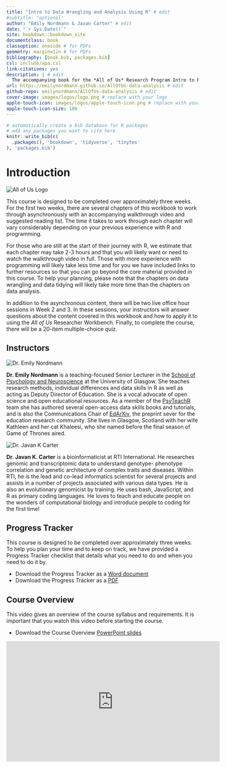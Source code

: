 ```yaml
--- 
title: "Intro to Data Wrangling and Analysis Using R" # edit
#subtitle: "optional" 
author: "Emily Nordmann & Javan Carter" # edit
date: "`r Sys.Date()`"
site: bookdown::bookdown_site
documentclass: book
classoption: oneside # for PDFs
geometry: margin=1in # for PDFs
bibliography: [book.bib, packages.bib]
csl: include/apa.csl
link-citations: yes
description: | # edit
  The accompanying book for the *All of Us* Research Program Intro to R and Data Visualization course.
url: https://emilynordmann.github.io/AllOfUs-data-analysis # edit
github-repo: emilynordmann/AllOfUs-data-analysis # edit
cover-image: images/logos/logo.png # replace with your logo
apple-touch-icon: images/logos/apple-touch-icon.png # replace with your logo
apple-touch-icon-size: 180
---
```


```r
# automatically create a bib database for R packages
# add any packages you want to cite here
knitr::write_bib(c(
  .packages(), 'bookdown', 'tidyverse', 'tinytex'
), 'packages.bib')

```

# Introduction {-}

<div class="small_right"><img src="images/logos/logo.png" 
     alt="All of Us Logo" /></div>

This course is designed to be completed over approximately three weeks. For the first two weeks, there are several chapters of this workbook to work through asynchronously with an accompanying walkthrough video and suggested reading list. The time it takes to work through each chapter will vary considerably depending on your previous experience with R and programming. 

For those who are still at the start of their journey with R, we estimate that each chapter may take 2-3 hours and that you will likely want or need to watch the walkthrough video in full. Those with more experience with programming will likely take less time and for you we have included links to further resources so that you can go beyond the core material provided in this course. To help your planning, please note that the chapters on data wrangling and data tidying will likely take more time than the chapters on data analysis.

In addition to the asynchronous content, there will be two live office hour sessions in Week 2 and 3. In these sessions, your instructors will answer questions about the content covered in this workbook and how to apply it to using the *All of Us* Researcher Workbench. Finally, to complete the course, there will be a 20-item multiple-choice quiz.

## Instructors

<div class="small_right"><img src="images/emily.jpeg" 
     alt="Dr. Emily Nordmann" /></div>

**Dr. Emily Nordmann** is a teaching-focused Senior Lecturer in the [School of Psychology and Neuroscience](https://www.gla.ac.uk/schools/psychologyneuroscience/) at the University of Glasgow. She teaches research methods, individual differences and data skills in R as well as acting as Deputy Director of Education. She is a vocal advocate of open science and open educational resources. As a member of the [PsyTeachR](https://psyteachr.github.io/) team she has authored several open-access data skills books and tutorials, and is also the Communications Chair of [EdArXiv](https://edarxiv.org/), the preprint sever for the education research community. She lives in Glasgow, Scotland with her wife Kathleen and her cat Khaleesi, who she named before the final season of Game of Thrones aired. 

<div class="small_right"><img src="images/javan.png" 
     alt="Dr. Javan K Carter" /></div>
     
**Dr. Javan K. Carter** is a bioinformaticist at RTI International. He researches genomic and transcriptomic data to understand genotype- phenotype correlation and genetic architecture of complex traits and diseases. Within RTI, he is the lead and co-lead informatics scientist for several projects and assists in a number of projects associated with various data types. He is also an evolutionary genomicist by training. He uses bash, JavaScript, and R as primary coding languages. He loves to teach and educate people on the wonders of computational biology and introduce people to coding for the first time!

## Progress Tracker {#progress}

This course is designed to be completed over approximately three weeks. To help you plan your time and to keep on track, we have provided a Progress Tracker checklist that details what you need to do and when you need to do it by.

* Download the Progress Tracker as a [Word document](course_materials/progress_tracker.docx)
* Download the Progress Tracker as a [PDF](course_materials/progress_tracker.pdf)

## Course Overview

This video gives an overview of the course syllabus and requirements. It is important that you watch this video before starting the course.

* Download the Course Overview [PowerPoint slides](course_materials/course_overview.pptx)

<iframe width="560" height="315" src="https://www.youtube.com/embed/PpByWITwfqI" title="YouTube video player" frameborder="0" allow="accelerometer; autoplay; clipboard-write; encrypted-media; gyroscope; picture-in-picture" allowfullscreen></iframe>

     
